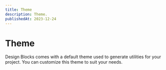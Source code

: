 ```yaml
---
title: Theme
description: Theme.
publishedAt: 2023-12-24
---
```


# Theme

Design Blocks comes with a default theme used to generate utilities for your project. You can customize this theme to suit your needs.
